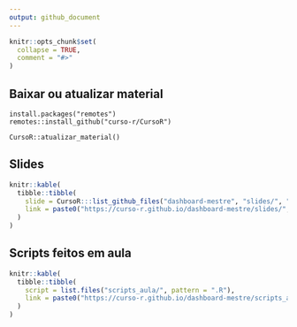 ```yaml
---
output: github_document
---
```


<!-- README.md is generated from README.Rmd. Please edit that file -->

```r
knitr::opts_chunk$set(
  collapse = TRUE,
  comment = "#>"
)
```

## Baixar ou atualizar material

```
install.packages("remotes")
remotes::install_github("curso-r/CursoR")

CursoR::atualizar_material()
```

## Slides

```r
knitr::kable(
  tibble::tibble(
    slide = CursoR:::list_github_files("dashboard-mestre", "slides/", "html"),
    link = paste0("https://curso-r.github.io/dashboard-mestre/slides/", slide)
  )
)
```

## Scripts feitos em aula

```r
knitr::kable(
  tibble::tibble(
    script = list.files("scripts_aula/", pattern = ".R"),
    link = paste0("https://curso-r.github.io/dashboard-mestre/scripts_aula/", script)
  )
)
```


